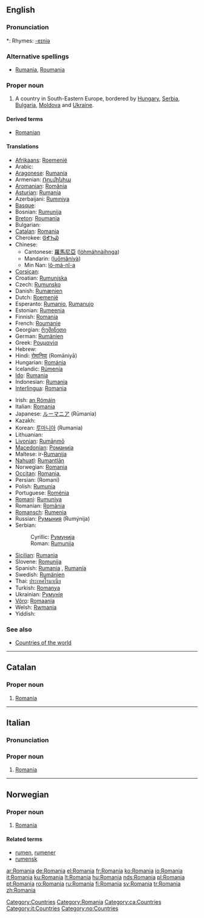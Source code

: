 {{see|România|Románia}}
==English==
{{wikipedia}}

===Pronunciation===
{{IPA|/ɹoʊ'meɪniə/}}
*: Rhymes: [[Rhymes:English:-eɪniə|-eɪniə]]

===Alternative spellings===
* [[Rumania]], [[Roumania]] {{italbrac|archaic}}

===Proper noun===
{{en-proper noun}}

# A country in South-Eastern Europe, bordered by [[Hungary]], [[Serbia]], [[Bulgaria]], [[Moldova]] and [[Ukraine]].

====Derived terms====
* [[Romanian]]

====Translations====
{{trans-top|South-Eastern European country}}
* [[Afrikaans]]: [[Roemenië]]
* Arabic: {{ARchar|[[رومانيا]]}} {{IPAchar|(rumániya)}} {{f}}
* [[Aragonese]]: [[Rumanía]]
* Armenian: [[Ռումինիա]]
* [[Aromanian]]: [[Romãnia]]
* [[Asturian]]: [[Rumanía]]
* Azerbaijani: [[Rumıniya]]
* [[Basque]]: {{t|eu|Errumania}}
* Bosnian: [[Rumunija]] {{f}}
* [[Breton]]: [[Roumania]]
* Bulgarian: {{t|bg|Румъния|g=f}}
* [[Catalan]]: [[#Catalan|Romania]] {{f}}
* Cherokee: [[ᎶᎹᏂᏯ]]
* Chinese:
** Cantonese: [[羅馬尼亞]] ([[lòhmáhnàihnga]])
** Mandarin: {{zh-ts|[[羅馬尼亞]]|[[罗马尼亚]]}} ([[luōmǎníyà]])
** Min Nan: [[lô-má-nî-a]]
* [[Corsican]]: {{t|co|Rumenia}}
* Croatian: [[Rumunjska]] {{f}}
* Czech: [[Rumunsko]] {{n}}
* Danish: [[Rumænien]]
* Dutch: [[Roemenië]]
* Esperanto: [[Rumanio]], [[Rumanujo]]
* Estonian: [[Rumeenia]]
* Finnish: [[#Finnish|Romania]]
* French: [[Roumanie]] {{f}}
* Georgian: [[რუმინეთი]]
* German: [[Rumänien]] {{n}}
* Greek: [[Ρουμανία]] {{f}}
* Hebrew: {{Hebr|[[רומניה]]}}
* Hindi: [[रोमानिया]] (Romāniyā)
* Hungarian: [[Románia]]
* Icelandic: [[Rúmenía]] {{f}}
* [[Ido]]: [[Rumania]]
* Indonesian: [[Rumania]]
* [[Interlingua]]: [[#Interlingua|Romania]]
{{trans-mid}}
* Irish: [[an Rómáin]] {{f}}
* Italian: [[#Italian|Romania]] {{f}}
* Japanese: [[ルーマニア]] (Rūmania)
* Kazakh: {{t|kk|Румыния}}
* Korean: [[루마니아]] (Rumania)
* Lithuanian: {{t|lt|Rumunija}}
* [[Livonian]]: [[Rumāņmō]]
* [[Macedonian]]: [[Романија]]
* Maltese: ir-[[Rumanija]]
* [[Nahuatl]]: [[Rumantlān]]
* Norwegian: [[#Norwegian|Romania]]
* [[Occitan]]: [[#Occitan|Romania]], {{t|oc|Roumagnu}}
* Persian: {{FAchar|[[رومانی]]}} (Romani)
* Polish: [[Rumunia]]
* Portuguese: [[Roménia]] {{f}}
* [[Romani]]: [[Rumuniya]]
* Romanian: [[România]] {{f}}
* [[Romansch]]: [[Rumenia]]
* Russian: [[Румыния]] (Rumýnija) {{f}}
* Serbian:
*: Cyrillic: [[Румунија]] {{f}}
*: Roman: [[Rumunija#Serbian|Rumunija]] {{f}}
* [[Sicilian]]: [[Rumanìa]] {{f}}
* Slovene: [[Romunija]] {{f}}
* Spanish: [[Rumania]] {{f}}, [[Rumanía]] {{f}}
* Swedish: [[Rumänien]]
* Thai: [[ประเทศโรมาเนีย]]
* Turkish: [[Romanya]]
* Ukrainian: [[Румунія]]
* [[Võro]]: [[Romaania]]
* Welsh: [[Rwmania]] {{f}}
* Yiddish: {{Hebr|[[ראמעניע]]}}
{{trans-bottom}}

===See also===
* [[Countries of the world]]

[[Category:Countries]]
[[Category:Romania]]

----

==Catalan==
{{wikipedia|lang=ca}}

===Proper noun===
{{infl|ca|proper noun|gender=f}}

# [[Romania#English|Romania]]

[[Category:ca:Countries]]

----

==Italian==
{{wikipedia|lang=it}}

===Pronunciation===
{{IPA|/romaˈnia/|lang=it}}

===Proper noun===
{{infl|it|proper noun|gender=f}}

# [[Romania#English|Romania]]

[[Category:it:Countries]]

----

==Norwegian==
{{wikipedia|lang=no}}

===Proper noun===
{{infl|no|proper noun}}

# [[#English|Romania]]

====Related terms====
* [[rumen]], [[rumener]]
* [[rumensk]]

[[Category:no:Countries]]

[[ar:Romania]]
[[de:Romania]]
[[el:Romania]]
[[fr:Romania]]
[[ko:Romania]]
[[io:Romania]]
[[it:Romania]]
[[ku:Romania]]
[[lt:Romania]]
[[hu:Romania]]
[[nds:Romania]]
[[pl:Romania]]
[[pt:Romania]]
[[ro:Romania]]
[[ru:Romania]]
[[fi:Romania]]
[[sv:Romania]]
[[tr:Romania]]
[[zh:Romania]]